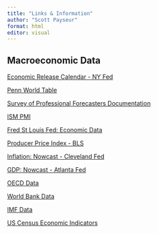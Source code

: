```yaml
---
title: "Links & Information"
author: "Scott Payseur"
format: html
editor: visual
---
```


## Macroeconomic Data

[Economic Release Calendar - NY Fed](https://www.newyorkfed.org/research/calendars/nationalecon_cal.html)

[Penn World Table](https://www.rug.nl/ggdc/productivity/pwt/?lang=en)

[Survey of Professional Forecasters Documentation](https://www.philadelphiafed.org/-/media/frbp/assets/surveys-and-data/survey-of-professional-forecasters/spf-documentation.pdf?)

[ISM PMI](https://www.ismworld.org/supply-management-news-and-reports/reports/ism-report-on-business/)

[Fred St Louis Fed: Economic Data](https://fred.stlouisfed.org/)

[Producer Price Index - BLS](https://www.bls.gov/ppi/overview.htm)

[Inflation: Nowcast - Cleveland Fed](https://www.clevelandfed.org/our-research/indicators-and-data/inflation-nowcasting.aspx)

[GDP: Nowcast - Atlanta Fed](https://www.atlantafed.org/cqer/research/gdpnow)

[OECD Data](https://data.oecd.org/)

[World Bank Data](https://data.worldbank.org/)

[IMF Data](https://data.imf.org/)

[US Census Economic Indicators](https://www.census.gov/economic-indicators/)
